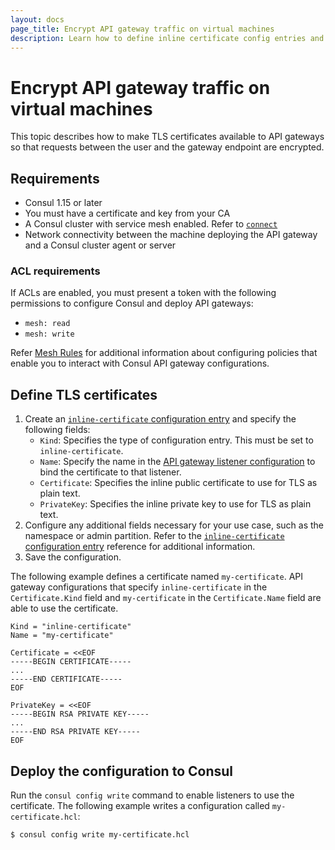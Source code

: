 ```yaml
---
layout: docs
page_title: Encrypt API gateway traffic on virtual machines
description: Learn how to define inline certificate config entries and deploy them to Consul. Inline certificate configuration entries enable you to attach TLS certificates and keys to gateway listeners so that traffic between external clients and gateway listeners is encrypted.
---
```


# Encrypt API gateway traffic on virtual machines

This topic describes how to make TLS certificates available to API gateways so that requests between the user and the gateway endpoint are encrypted. 

## Requirements

- Consul 1.15 or later
- You must have a certificate and key from your CA   
- A Consul cluster with service mesh enabled. Refer to [`connect`](/consul/docs/agent/config/config-files#connect)
- Network connectivity between the machine deploying the API gateway and a
  Consul cluster agent or server

### ACL requirements

If ACLs are enabled, you must present a token with the following permissions to
configure Consul and deploy API gateways:

- `mesh: read`
- `mesh: write`

Refer [Mesh Rules](/consul/docs/security/acl/acl-rules#mesh-rules) for
additional information about configuring policies that enable you to interact
with Consul API gateway configurations.

## Define TLS certificates

1. Create an [`inline-certificate` configuration entry](/consul/docs/connect/gateways/api-gateway/configuration/inline-certificate) and specify the following fields:
   - `Kind`: Specifies the type of configuration entry. This must be set to `inline-certificate`.
   - `Name`: Specify the name in the [API gateway listener configuration](/consul/docs/connect/gateways/api-gateway/configuration/api-gateway#listeners) to bind the certificate to that listener.  
   - `Certificate`: Specifies the inline public certificate to use for TLS as plain text.
   - `PrivateKey`: Specifies the inline private key to use for TLS as plain text.
1. Configure any additional fields necessary for your use case, such as the namespace or admin partition. Refer to the [`inline-certificate` configuration entry](/consul/docs/connect/gateways/api-gateway/configuration/inline-certificate) reference for additional information.
1. Save the configuration.

The following example defines a certificate named `my-certificate`. API gateway configurations that specify `inline-certificate` in the `Certificate.Kind` field and `my-certificate` in the `Certificate.Name` field are able to use the certificate.

```hcl
Kind = "inline-certificate"
Name = "my-certificate"

Certificate = <<EOF
-----BEGIN CERTIFICATE-----
...
-----END CERTIFICATE-----
EOF

PrivateKey = <<EOF
-----BEGIN RSA PRIVATE KEY-----
...
-----END RSA PRIVATE KEY-----
EOF
```

## Deploy the configuration to Consul

Run the `consul config write` command to enable listeners to use the certificate. The following example writes a configuration called `my-certificate.hcl`:

```shell-session
$ consul config write my-certificate.hcl
```
